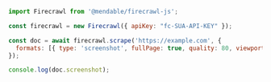 ```js Node
import Firecrawl from '@mendable/firecrawl-js';

const firecrawl = new Firecrawl({ apiKey: "fc-SUA-API-KEY" });

const doc = await firecrawl.scrape('https://example.com', {
  formats: [{ type: 'screenshot', fullPage: true, quality: 80, viewport: { width: 1280, height: 800 } }]
});

console.log(doc.screenshot);
```
